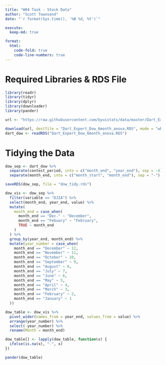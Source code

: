 ```yaml
---
title: "W04 Task - Stock Data"
author: "Scott Townsend"
date: "`r format(Sys.time(), '%B %d, %Y')`"

execute:
  keep-md: true

format:
  html:
    code-fold: true
    code-line-numbers: true
---
```


# Required Libraries & RDS File

```r

library(readr)
library(tidyr)
library(dplyr)
library(downloader)
library(pander)

url <- "https://raw.githubusercontent.com/byuistats/data/master/Dart_Expert_Dow_6month_anova/Dart_Expert_Dow_6month_anova.RDS"

download(url, destfile = "Dart_Expert_Dow_6month_anova.RDS", mode = "wb")
dart_dow <- readRDS("Dart_Expert_Dow_6month_anova.RDS")

```

# Tidying the Data

```r

dow_sep <- dart_dow %>%
  separate(contest_period, into = c("month_end", "year_end"), sep = -4) %>% 
  separate(month_end, into = c("month_start", "month_end"), sep = "-")  

saveRDS(dow_sep, file = "dow_tidy.rds")

dow_vis <- dow_sep %>%
  filter(variable == "DJIA") %>% 
  select(month_end, year_end, value) %>%
  mutate(
    month_end = case_when(
      month_end == "Dec." ~ "December",
      month_end == "Febuary" ~ "February",
      TRUE ~ month_end
    )
  ) %>%
  group_by(year_end, month_end) %>% 
  mutate(year_number = case_when(  
    month_end == "December" ~ 12,
    month_end == "November" ~ 11,
    month_end == "October" ~ 10,
    month_end == "September" ~ 9,
    month_end == "August" ~ 8,
    month_end == "July" ~ 7,
    month_end == "June" ~ 6,
    month_end == "May" ~ 5,
    month_end == "April" ~ 4,
    month_end == "March" ~ 3,
    month_end == "February" ~ 2,
    month_end == "January" ~ 1
  ))

dow_table <- dow_vis %>%
  pivot_wider(names_from = year_end, values_from = value) %>%  
  arrange(year_number) %>% 
  select(-year_number) %>%  
  rename(Month = month_end) 

dow_table[] <- lapply(dow_table, function(x) {
  ifelse(is.na(x), "-", x)
})

pander(dow_table)
```

